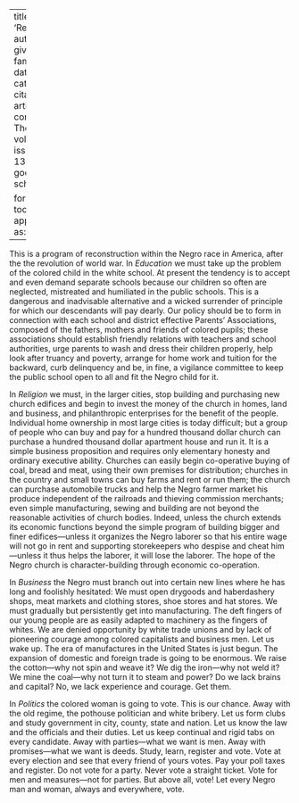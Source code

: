 
---
title: 'Reconstruction'
author:
  - name:
      given: W.E.B.
      family: Du Bois
date: Jan. 1919
categories: 
  - ""
citation: 
  type: article-journal
  container-title: The Crisis
  volume: 18
  issue: 3
  page: 130-131
google-scholar: true

format:
  html:
    toc: false
    appendix-cite-as: display
---


This is a program of reconstruction within the Negro race in America, after the the revolution of world war. In *Education* we must take up the problem of the colored child in the white school. At present the tendency is to accept and even demand separate schools because our children so often are neglected, mistreated and humiliated in the public schools. This is a dangerous and inadvisable alternative and a wicked surrender of principle for which our descendants will pay dearly. Our policy should be to form in connection with each school and district effective Parents' Associations, composed of the fathers, mothers and friends of colored pupils; these associations should establish friendly relations with teachers and school authorities, urge parents to wash and dress their children properly, help look after truancy and poverty, arrange for home work and tuition for the backward, curb delinquency and be, in fine, a vigilance committee to keep the public school open to all and fit the Negro child for it.

In *Religion* we must, in the larger cities, stop building and purchasing new church edifices and begin to invest the money of the church in homes, land and business, and philanthropic enterprises for the benefit of the people. Individual home ownership in most large cities is today difficult; but a group of people who can buy and pay for a hundred thousand dollar church can purchase a hundred thousand dollar apartment house and run it. It is a simple business proposition and requires only elementary honesty and ordinary executive ability. Churches can easily begin co-operative buying of coal, bread and meat, using their own premises for distribution; churches in the country and small towns can buy farms and rent or run them; the church can purchase automobile trucks and help the Negro farmer market his produce independent of the railroads and thieving commission merchants; even simple manufacturing, sewing and building are not beyond the reasonable activities of church bodies. Indeed, unless the church extends its economic functions beyond the simple program of building bigger and finer edifices---unless it organizes the Negro laborer so that his entire wage will not go in rent and supporting storekeepers who despise and cheat him---unless it thus helps the laborer, it will lose the laborer. The hope of the Negro church is character-building through economic co-operation.

In *Business* the Negro must branch out into certain new lines where he has long and foolishly hesitated: We must open drygoods and haberdashery shops, meat markets and clothing stores, shoe stores and hat stores. We must gradually but persistently get into manufacturing. The deft fingers of our young people are as easily adapted to machinery as the fingers of whites. We are denied opportunity by white trade unions and by lack of pioneering courage among colored capitalists and business men. Let us wake up. The era of manufactures in the United States is just begun. The expansion of domestic and foreign trade is going to be enormous. We raise the cotton---why not spin and weave it? We dig the iron---why not weld it? We mine the coal---why not turn it to steam and power? Do we lack brains and capital? No, we lack experience and courage. Get them.

In *Politics* the colored woman is going to vote. This is our chance. Away with the old regime, the pothouse politician and white bribery. Let us form clubs and study government in city, county, state and nation. Let us know the law and the officials and their duties. Let us keep continual and rigid tabs on every candidate. Away with parties---what we want is men. Away with promises---what we want is deeds. Study, learn, register and vote. Vote at every election and see that every friend of yours votes. Pay your poll taxes and register. Do not vote for a party. Never vote a straight ticket. Vote for men and measures---not for parties. But above all, vote! Let every Negro man and woman, always and everywhere, vote.


